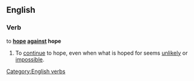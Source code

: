 ==English==

===Verb===
to '''[[hope]] [[against]] hope'''

# To [[continue]] to hope, even when what is hoped for seems [[unlikely]] or [[impossible]].

[[Category:English verbs]]